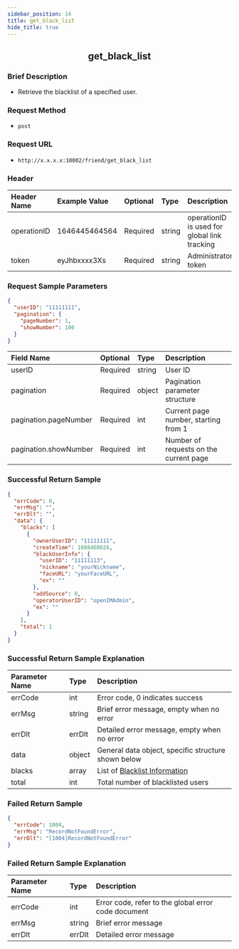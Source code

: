 ```yaml
---
sidebar_position: 14
title: get_black_list
hide_title: true
---
```


<center>

## get_black_list

</center>

### Brief Description
- Retrieve the blacklist of a specified user.

### Request Method
- `post`

### Request URL
- `http://x.x.x.x:10002/friend/get_black_list` 

### Header
| Header Name  | Example Value | Optional | Type   | Description                                                |
|:------------ |:------------- |:-------- |:------ |:---------------------------------------------------------- |
| operationID  | 1646445464564 | Required | string | operationID is used for global link tracking               |
| token        | eyJhbxxxx3Xs  | Required | string | Administrator token                                        |

### Request Sample Parameters

```json
{
  "userID": "11111111",
  "pagination": {
    "pageNumber": 1,
    "showNumber": 100
  }
}
```
| Field Name            | Optional | Type   | Description                                     |
|:--------------------- |:-------- |:------ |:------------------------------------------------ |
| userID                | Required | string | User ID                                          |
| pagination            | Required | object | Pagination parameter structure                  |
| pagination.pageNumber | Required | int    | Current page number, starting from 1            |
| pagination.showNumber | Required | int    | Number of requests on the current page           |

### Successful Return Sample

```json
{
  "errCode": 0,
  "errMsg": "",
  "errDlt": "",
  "data": {
    "blacks": [
      {
        "ownerUserID": "11111111",
        "createTime": 1688460626,
        "blackUserInfo": {
          "userID": "11111113",
          "nickname": "yourNickname",
          "faceURL": "yourFaceURL",
          "ex": ""
        },
        "addSource": 0,
        "operatorUserID": "openIMAdmin",
        "ex": ""
      }
    ],
    "total": 1
  }
}
```
### Successful Return Sample Explanation

| Parameter Name   | Type   | Description                                                                 |
|:---------------- |:------ |:--------------------------------------------------------------------------- |
| errCode          | int    | Error code, 0 indicates success                                             |
| errMsg           | string | Brief error message, empty when no error                                    |
| errDlt           | errDlt | Detailed error message, empty when no error                                 |
| data             | object | General data object, specific structure shown below                         |
| blacks           | array  | List of [Blacklist Information](/en/restapi/commonFields#blackinfo)    |
| total            | int    | Total number of blacklisted users                                           |

### Failed Return Sample

```json
{
  "errCode": 1004,
  "errMsg": "RecordNotFoundError",
  "errDlt": "[1004]RecordNotFoundError"
}
```
### Failed Return Sample Explanation

| Parameter Name | Type   | Description                                        |
|:-------------- |:------ |:-------------------------------------------------- |
| errCode        | int    | Error code, refer to the global error code document |
| errMsg         | string | Brief error message                                |
| errDlt         | errDlt | Detailed error message                             |